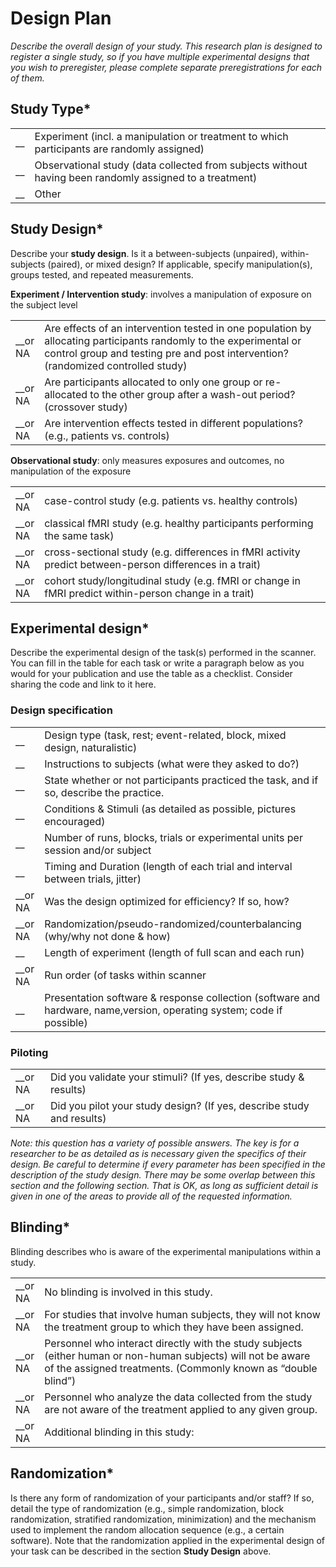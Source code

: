 # Design Plan

_Describe the overall design of your study. This research plan is designed to
register a single study, so if you have multiple experimental designs that you
wish to preregister, please complete separate preregistrations for each of
them._

## Study Type*

|      |                                                                                                         |
| ---- | ------------------------------------------------------------------------------------------------------- |
| \_\_ | Experiment (incl. a manipulation or treatment to which participants are randomly assigned)              |
| \_\_ | Observational study (data collected from subjects without having been randomly assigned to a treatment) |
| \_\_ | Other                                                                                                   |

## Study Design*

Describe your **study design**. Is it a between-subjects (unpaired),
within-subjects (paired), or mixed design? If applicable, specify
manipulation(s), groups tested, and repeated measurements. 

**Experiment / Intervention study**: involves a manipulation of exposure on the
subject level

|           |                                                                                                                                                                                                       |
| --------- | ----------------------------------------------------------------------------------------------------------------------------------------------------------------------------------------------------- |
| \_\_or NA | Are effects of an intervention tested in one population by allocating participants randomly to the experimental or control group and testing pre and post intervention? (randomized controlled study) |
| \_\_or NA | Are participants allocated to only one group or re-allocated to the other group after a wash-out period? (crossover study)                                                                            |
| \_\_or NA | Are intervention effects tested in different populations? (e.g., patients vs. controls)                                                                                                               |

**Observational study**: only measures exposures and outcomes, no manipulation
of the exposure

|           |                                                                                                         |
| --------- | ------------------------------------------------------------------------------------------------------- |
| \_\_or NA | case-control study (e.g. patients vs. healthy controls)                                                 |
| \_\_or NA | classical fMRI study (e.g. healthy participants performing the same task)                               |
| \_\_or NA | cross-sectional study (e.g. differences in fMRI activity predict between-person differences in a trait) |
| \_\_or NA | cohort study/longitudinal study (e.g. fMRI or change in fMRI predict within-person change in a trait)   |

## Experimental design*

Describe the experimental design of the task(s) performed in the scanner. You
can fill in the table for each task or write a paragraph below as you would for
your publication and use the table as a checklist. Consider sharing the code and
link to it here.

### Design specification

|           |                                                                                                                       |
| --------- | --------------------------------------------------------------------------------------------------------------------- |
| \_\_      | Design type (task, rest; event-related, block, mixed design, naturalistic)                                            |
| \_\_      | Instructions to subjects (what were they asked to do?)                                                                |
| \_\_      | State whether or not participants practiced the task, and if so, describe the practice.                               |
| \_\_      | Conditions & Stimuli (as detailed as possible, pictures encouraged)                                                   |
| \_\_      | Number of runs, blocks, trials or experimental units per session and/or subject                                       |
| \_\_      | Timing and Duration (length of each trial and interval between trials, jitter)                                        |
| \_\_or NA | Was the design optimized for efficiency? If so, how?                                                                  |
| \_\_or NA | Randomization/pseudo-randomized/counterbalancing (why/why not done & how)                                             |
| \_\_      | Length of experiment (length of full scan and each run)                                                               |
| \_\_or NA | Run order (of tasks within scanner                                                                                    |
| \_\_      | Presentation software & response collection (software and hardware, name,version, operating system; code if possible) |

### Piloting

|           |                                                                       |
| --------- | --------------------------------------------------------------------- |
| \_\_or NA | Did you validate your stimuli? (If yes, describe study & results)     |
| \_\_or NA | Did you pilot your study design? (If yes, describe study and results) |

_Note: this question has a variety of possible answers. The key is for a
researcher to be as detailed as is necessary given the specifics of their
design. Be careful to determine if every parameter has been specified in the
description of the study design. There may be some overlap between this section
and the following section. That is OK, as long as sufficient detail is given in
one of the areas to provide all of the requested information._

## Blinding*

Blinding describes who is aware of the experimental manipulations within a
study.

|           |                                                                                                                                                                               |
| --------- | ----------------------------------------------------------------------------------------------------------------------------------------------------------------------------- |
| \_\_or NA | No blinding is involved in this study.                                                                                                                                        |
| \_\_or NA | For studies that involve human subjects, they will not know the treatment group to which they have been assigned.                                                             |
| \_\_or NA | Personnel who interact directly with the study subjects (either human or non-human subjects) will not be aware of the assigned treatments. (Commonly known as "double blind") |
| \_\_or NA | Personnel who analyze the data collected from the study are not aware of the treatment applied to any given group.                                                            |
| \_\_or NA | Additional blinding in this study:                                                                                                                                            |

## Randomization*

Is there any form of randomization of your participants and/or staff? If so,
detail the type of randomization (e.g., simple randomization, block
randomization, stratified randomization, minimization) and the mechanism used to
implement the random allocation sequence (e.g., a certain software). Note that
the randomization applied in the experimental design of your task can be
described in the section **Study Design** above.
